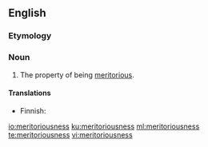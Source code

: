 ==English==

===Etymology===
{{suffix|meritorious|ness|lang=en}}

===Noun===
{{en-noun|-}}

# The property of being [[meritorious]].

====Translations====
{{trans-top|property}}
* Finnish: {{t|fi|ansiokkuus}}
{{trans-mid}}
{{trans-bottom}}

[[io:meritoriousness]]
[[ku:meritoriousness]]
[[ml:meritoriousness]]
[[te:meritoriousness]]
[[vi:meritoriousness]]